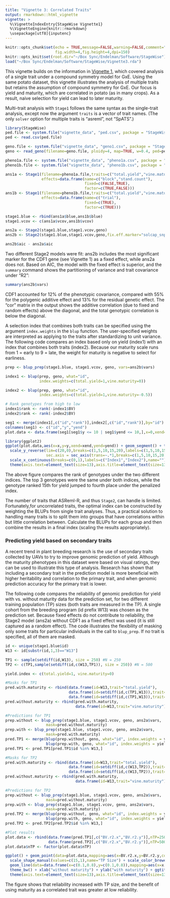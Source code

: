 ```yaml
---
title: "Vignette 3: Correlated Traits"
output: rmarkdown::html_vignette
vignette: >
  %\VignetteIndexEntry{StageWise Vignette1}
  %\VignetteEngine{knitr::rmarkdown}
  \usepackage[utf8]{inputenc}
---
```


```r
knitr::opts_chunk$set(echo = TRUE,message=FALSE,warning=FALSE,comment="##",
                      fig.width=4,fig.height=4,dpi=150)
knitr::opts_knit$set(root.dir="~/Box Sync/Endelman/Software/StageWise")
load("~/Box Sync/Endelman/Software/StageWise/Vignette3.rda")
```

This vignette builds on the information in [Vignette 1](https://jendelman.github.io/StageWise/Vignette1.html), which covered analysis of a single trait under a compound symmetry model for GxE.  Using the same potato dataset, this vignette illustrates the analysis of multiple traits but retains the assumption of compound symmetry for GxE. Our focus is yield and maturity, which are correlated in potato (as in many crops). As a result, naive selection for yield can lead to later maturity.

Multi-trait analysis with `Stage1` follows the same syntax as the single-trait analysis, except now the argument `traits` is a vector of trait names. (The only `solver` option for multiple traits is "asreml", not "SpATS".) 

```r
library(StageWise)
ped.file <- system.file("vignette_data", "ped.csv", package = "StageWise")
ped <- read.csv(ped.file)

geno.file <- system.file("vignette_data", "geno1.csv", package = "StageWise")
geno <- read_geno(filename=geno.file, ploidy=4, map=TRUE, w=0.4, ped=ped)

pheno1a.file <- system.file("vignette_data", "pheno1a.csv", package = "StageWise")
pheno1b.file <- system.file("vignette_data", "pheno1b.csv", package = "StageWise")

ans1a <- Stage1(filename=pheno1a.file,traits=c("total.yield","vine.maturity"),
                effects=data.frame(name=c("block","stand.count"),
                                   fixed=c(FALSE,TRUE),
                                   factor=c(TRUE,FALSE)))
ans1b <- Stage1(filename=pheno1b.file,traits=c("total.yield","vine.maturity"),
                effects=data.frame(name=c("trial"),
                                   fixed=c(TRUE),
                                   factor=c(TRUE)))

stage1.blue <- rbind(ans1a$blue,ans1b$blue)
stage1.vcov <- c(ans1a$vcov,ans1b$vcov)
```
```r
ans2a <- Stage2(stage1.blue,stage1.vcov,geno)
ans2b <- Stage2(stage1.blue,stage1.vcov,geno,fix.eff.marker="solcap_snp_c2_22964")
``` 
```r
ans2b$aic - ans2a$aic
```

Two different Stage2 models were fit: ans2b includes the most significant marker for the CDF1 gene (see Vignette 1) as a fixed effect, while ans2a does not. Based on AIC, the model with the fixed effect is superior, and the `summary` command shows the partitioning of variance and trait covariance under "R2":

```r
summary(ans2b$vars)
```

CDF1 accounted for 12% of the phenotypic covariance, compared with 55% for the polygenic additive effect and 13% for the residual genetic effect. The "cor" matrix in the output shows the additive correlation (due to fixed and random effects) above the diagonal, and the total genotypic correlation is below the diagonal. 

A selection index that combines both traits can be specified using the argument `index.weights` in the `blup` function. The user-specified weights are interpreted as applying to the traits after standardizing to unit variance. The following code compares an index based only on yield (index1) with an index that combines both traits (index2). Because our maturity scale runs from 1 = early to 9 = late, the weight for maturity is negative to select for earliness.

```r
prep <- blup_prep(stage1.blue, stage1.vcov, geno, vars=ans2b$vars)

index1 <- blup(prep, geno, what="id",
               index.weights=c(total.yield=1,vine.maturity=0))

index2 <- blup(prep, geno, what="id",
               index.weights=c(total.yield=1,vine.maturity=-0.5))

# Rank genotypes from high to low 
index1$rank <- rank(-index1$BV)
index2$rank <- rank(-index2$BV)

seg1 <- merge(index1[,c("id","rank")],index2[,c("id","rank")],by="id")
colnames(seg1) <- c("id","y","yend")
plot.data <- data.frame(seg1[seg1$y <= 10 | seg1$yend <= 10,],x=0,xend=1)

library(ggplot2)
ggplot(plot.data,aes(x=x,y=y,xend=xend,yend=yend)) + geom_segment() + theme_bw() + 
  scale_y_reverse(lim=c(20,0),breaks=c(1,5,10,15,20),labels=c(1,5,10,15,20),minor_breaks = NULL,name="Rank",
                  sec.axis = sec_axis(trans=~.*1,breaks=c(1,5,10,15,20),labels=c(1,5,10,15,20))) +
  scale_x_continuous(breaks=c(0,1),labels=c("Index1","Index2"),name="") +
  theme(axis.text=element_text(size=13),axis.title=element_text(size=13))
```

The above figure compares the rank of genotypes under the two different indices. The top 3 genotypes were the same under both indices, while the genotype ranked 15th for yield jumped to fourth place under the penalized index.  

The number of traits that ASReml-R, and thus `Stage2`, can handle is limited. Fortunately,for uncorrelated traits, the optimal index can be constructed by weighting the BLUPs from single trait analyses. Thus, a practical solution to handling many traits is to split them into groups that have correlations within but little correlation between. Calculate the BLUPs for each group and then combine the results in a final index (scaling the results appropriately).

### Predicting yield based on secondary traits

A recent trend in plant breeding research is the use of secondary traits collected by UAVs to try to improve genomic prediction of yield. Although the maturity phenotypes in this dataset were based on visual ratings, they can be used to illustrate this type of analysis. Research has shown that including a secondary trait in the prediction model is more beneficial with higher heritability and correlation to the primary trait, and when genomic prediction accuracy for the primary trait is lower. 

The following code compares the reliability of genomic prediction for yield with vs. without maturity data for the prediction set, for two different training population (TP) sizes (both traits are measured in the TP). A single cohort from the breeding program (id prefix W13) was chosen as the prediction set. Because fixed effects do not contribute to reliability, the Stage2 model (ans2a) without CDF1 as a fixed effect was used (it is still captured as a random effect). The code illustrates the flexibility of masking only some traits for particular individuals in the call to `blup_prep`. If no trait is specified, all of them are masked.

```r
id <- unique(stage1.blue$id)
W13 <- id[substr(id,1,3)=="W13"]

TP1 <- sample(setdiff(id,W13), size = 250) #N = 250
TP2 <- c(TP1,sample(setdiff(id,c(W13,TP1)), size = 250)) #N = 500

yield.index <- c(total.yield=1, vine.maturity=0)

#Masks for TP1
pred.with.maturity <- rbind(data.frame(id=W13,trait="total.yield"),
                            data.frame(id=setdiff(id,c(TP1,W13)),trait="total.yield"),
                            data.frame(id=setdiff(id,c(TP1,W13)),trait="vine.maturity"))
pred.without.maturity <- rbind(pred.with.maturity,
                               data.frame(id=W13,trait="vine.maturity"))

#Predictions for TP1
prep.without <- blup_prep(stage1.blue, stage1.vcov, geno, ans2a$vars,
                  mask=pred.without.maturity)
prep.with <- blup_prep(stage1.blue, stage1.vcov, geno, ans2a$vars,
                  mask=pred.with.maturity)
pred.TP1 <- merge(blup(prep.without, geno, what="id", index.weights = yield.index),
                  blup(prep.with, geno, what="id", index.weights = yield.index),by="id")
pred.TP1 <- pred.TP1[pred.TP1$id %in% W13,]

#Masks for TP2
pred.with.maturity <- rbind(data.frame(id=W13,trait="total.yield"),
                            data.frame(id=setdiff(id,c(W13,TP2)),trait="total.yield"),
                            data.frame(id=setdiff(id,c(W13,TP2)),trait="vine.maturity"))
pred.without.maturity <- rbind(pred.with.maturity,
                               data.frame(id=W13,trait="vine.maturity"))

#Predictions for TP2
prep.without <- blup_prep(stage1.blue, stage1.vcov, geno, ans2a$vars,
                  mask=pred.without.maturity)
prep.with <- blup_prep(stage1.blue, stage1.vcov, geno, ans2a$vars,
                  mask=pred.with.maturity)
pred.TP2 <- merge(blup(prep.without, geno, what="id", index.weights = yield.index),
                  blup(prep.with, geno, what="id", index.weights = yield.index),by="id")
pred.TP2 <- pred.TP2[pred.TP2$id %in% W13,]

#Plot results
plot.data <- rbind(data.frame(pred.TP1[,c("BV.r2.x","BV.r2.y")],nTP=250),
                   data.frame(pred.TP2[,c("BV.r2.x","BV.r2.y")],nTP=500))
plot.data$nTP <- factor(plot.data$nTP)

ggplot() + geom_point(data=plot.data,mapping=aes(x=BV.r2.x,y=BV.r2.y,colour=nTP,shape=nTP)) +
  scale_shape_manual(values=c(15,1),name="TP Size") + scale_color_brewer(palette="Set1",name="TP Size") + 
  geom_line(data=data.frame(x=c(0.1,0.8),y=c(0.1,0.8)),mapping=aes(x=x,y=y),linetype=2) + 
  theme_bw() + xlab("without maturity") + ylab("with maturity") + ggtitle("Yield Reliability") +
  theme(axis.text=element_text(size=13),axis.title=element_text(size=13))
```

The figure shows that reliability increased with TP size, and the benefit of using maturity as a correlated trait was greater at low reliability.
